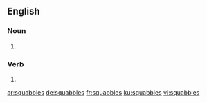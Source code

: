 
==English==

===Noun===
{{head|en|noun plural form}}

# {{plural of|squabble|lang=en}}

===Verb===
{{head|en|verb form}}

# {{en-third-person singular of|squabble}}

[[ar:squabbles]]
[[de:squabbles]]
[[fr:squabbles]]
[[ku:squabbles]]
[[vi:squabbles]]
